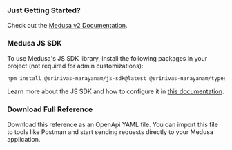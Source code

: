 
<H3 className="!mt-0">Just Getting Started?</H3>

Check out the [Medusa v2 Documentation](!docs!).

<Space bottom={8} />

<H3 className="!mt-0">Medusa JS SDK</H3>

To use Medusa's JS SDK library, install the following packages in your project (not required for admin customizations):

```bash
npm install @srinivas-narayanam/js-sdk@latest @srinivas-narayanam/types@latest
```

Learn more about the JS SDK and how to configure it in [this documentation](!resources!/js-sdk).

### Download Full Reference

Download this reference as an OpenApi YAML file. You can import this file to tools like Postman and start sending requests directly to your Medusa application.

<DownloadFull />